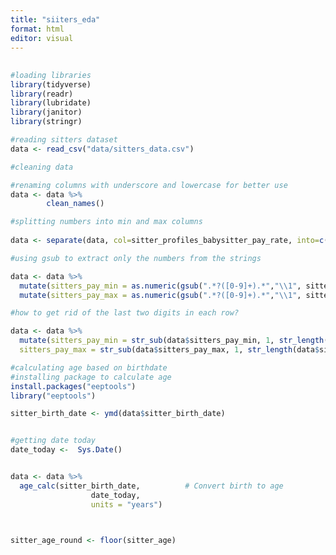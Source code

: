 ```yaml
---
title: "siiters_eda"
format: html
editor: visual
---
```


## 

```r
#loading libraries
library(tidyverse)
library(readr)
library(lubridate)
library(janitor)
library(stringr)
```

```r
#reading sitters dataset 
data <- read_csv("data/sitters_data.csv")
```

```r
#cleaning data 

#renaming columns with underscore and lowercase for better use
data <- data %>%
        clean_names()

#splitting numbers into min and max columns 
  
data <- separate(data, col=sitter_profiles_babysitter_pay_rate, into=c('sitters_pay_min', 'sitters_pay_max'), sep=',',remove = TRUE)

#using gsub to extract only the numbers from the strings

data <- data %>% 
  mutate(sitters_pay_min = as.numeric(gsub(".*?([0-9]+).*","\\1", sitters_pay_min))) %>% 
  mutate(sitters_pay_max = as.numeric(gsub(".*?([0-9]+).*","\\1", sitters_pay_max)))

#how to get rid of the last two digits in each row? 

data <- data %>% 
  mutate(sitters_pay_min = str_sub(data$sitters_pay_min, 1, str_length(data$sitters_pay_min)-2),
  sitters_pay_max = str_sub(data$sitters_pay_max, 1, str_length(data$sitters_pay_max)-2)) 


```

```r
#calculating age based on birthdate 
#installing package to calculate age 
install.packages("eeptools") 
library("eeptools")

```

```r

sitter_birth_date <- ymd(data$sitter_birth_date)


#getting date today 
date_today <-  Sys.Date()  


data <- data %>% 
  age_calc(sitter_birth_date,          # Convert birth to age
                  date_today,
                  units = "years")
  


sitter_age_round <- floor(sitter_age)  

```
